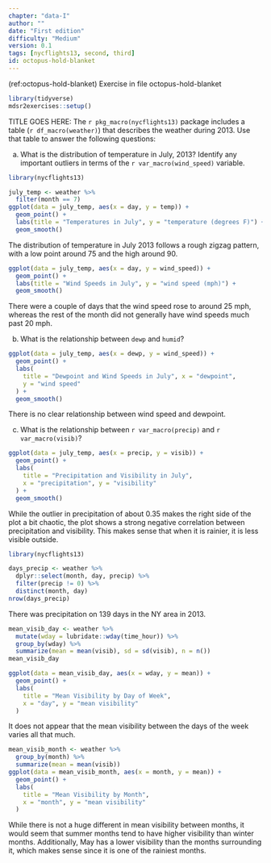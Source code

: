```yaml
---
chapter: "data-I"
author: ""
date: "First edition"
difficulty: "Medium"
version: 0.1
tags: [nycflights13, second, third]
id: octopus-hold-blanket 
---
```


(ref:octopus-hold-blanket) Exercise in file octopus-hold-blanket

```r
library(tidyverse)
mdsr2exercises::setup()
```

TITLE GOES HERE: The `r pkg_macro(nycflights13)` package includes a table (`r df_macro(weather)`) that describes the weather during 2013. Use that table to answer the following questions: 

a. What is the distribution of temperature in July, 2013?  Identify any important outliers in terms of the `r var_macro(wind_speed)` variable.  

<!--begin-answer-->
```r
library(nycflights13)

july_temp <- weather %>%
  filter(month == 7)
ggplot(data = july_temp, aes(x = day, y = temp)) +
  geom_point() +
  labs(title = "Temperatures in July", y = "temperature (degrees F)") +
  geom_smooth()
```

The distribution of temperature in July 2013 follows a rough zigzag pattern, with a low point around 75 and the high around 90.


```r
ggplot(data = july_temp, aes(x = day, y = wind_speed)) +
  geom_point() +
  labs(title = "Wind Speeds in July", y = "wind speed (mph)") + 
  geom_smooth()
```

There were a couple of days that the wind speed rose to around 25 mph, whereas the rest of the month did not generally have wind speeds much past 20 mph.

<!--end-answer-->

b. What is the relationship between `dewp` and `humid`?  

<!--begin-answer-->
```r
ggplot(data = july_temp, aes(x = dewp, y = wind_speed)) +
  geom_point() +
  labs(
    title = "Dewpoint and Wind Speeds in July", x = "dewpoint",
    y = "wind speed"
  ) +
  geom_smooth()
```

There is no clear relationship between wind speed and dewpoint.

<!--end-answer-->

c. What is the relationship between `r var_macro(precip)` and `r var_macro(visib)`?

<!--begin-answer-->

```r
ggplot(data = july_temp, aes(x = precip, y = visib)) +
  geom_point() +
  labs(
    title = "Precipitation and Visibility in July",
    x = "precipitation", y = "visibility"
  ) +
  geom_smooth()
```

While the outlier in precipitation of about 0.35 makes the right side of the plot a bit chaotic, the plot shows a strong negative correlation between precipitation and visibility. This makes sense that when it is rainier, it is less visible outside.

```r
library(nycflights13)

days_precip <- weather %>%
  dplyr::select(month, day, precip) %>%
  filter(precip != 0) %>%
  distinct(month, day)
nrow(days_precip)
```

There was precipitation on 139 days in the NY area in 2013.

```r
mean_visib_day <- weather %>%
  mutate(wday = lubridate::wday(time_hour)) %>%
  group_by(wday) %>%
  summarize(mean = mean(visib), sd = sd(visib), n = n())
mean_visib_day

ggplot(data = mean_visib_day, aes(x = wday, y = mean)) +
  geom_point() +
  labs(
    title = "Mean Visibility by Day of Week",
    x = "day", y = "mean visibility"
  )
```

It does not appear that the mean visibility between the days of the week varies all that much.

```r
mean_visib_month <- weather %>%
  group_by(month) %>%
  summarize(mean = mean(visib))
ggplot(data = mean_visib_month, aes(x = month, y = mean)) +
  geom_point() +
  labs(
    title = "Mean Visibility by Month",
    x = "month", y = "mean visibility"
  )
```

While there is not a huge different in mean visibility between months, it would seem that summer months tend to have higher visibility than winter months. Additionally, May has a lower visibility than the months surrounding it, which makes sense since it is one of the rainiest months.

<!--end-answer-->

